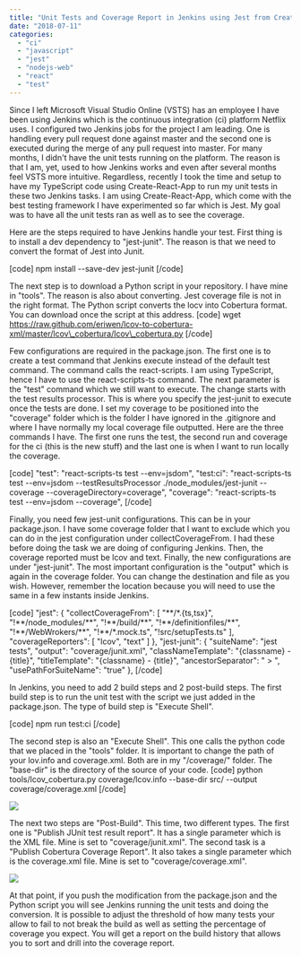 ```yaml
---
title: "Unit Tests and Coverage Report in Jenkins using Jest from Create-React-App"
date: "2018-07-11"
categories: 
  - "ci"
  - "javascript"
  - "jest"
  - "nodejs-web"
  - "react"
  - "test"
---
```


Since I left Microsoft Visual Studio Online (VSTS) has an employee I have been using Jenkins which is the continuous integration (ci) platform Netflix uses. I configured two Jenkins jobs for the project I am leading. One is handling every pull request done against master and the second one is executed during the merge of any pull request into master. For many months, I didn't have the unit tests running on the platform. The reason is that I am, yet, used to how Jenkins works and even after several months feel VSTS more intuitive. Regardless, recently I took the time and setup to have my TypeScript code using Create-React-App to run my unit tests in these two Jenkins tasks. I am using Create-React-App, which come with the best testing framework I have experimented so far which is Jest. My goal was to have all the unit tests ran as well as to see the coverage.

Here are the steps required to have Jenkins handle your test. First thing is to install a dev dependency to "jest-junit". The reason is that we need to convert the format of Jest into Junit.

\[code\] npm install --save-dev jest-junit \[/code\]

The next step is to download a Python script in your repository. I have mine in "tools". The reason is also about converting. Jest coverage file is not in the right format. The Python script converts the locv into Cobertura format. You can download once the script at this address. \[code\] wget https://raw.github.com/eriwen/lcov-to-cobertura-xml/master/lcov\_cobertura/lcov\_cobertura.py \[/code\]

Few configurations are required in the package.json. The first one is to create a test command that Jenkins execute instead of the default test command. The command calls the react-scripts. I am using TypeScript, hence I have to use the react-scripts-ts command. The next parameter is the "test" command which we still want to execute. The change starts with the test results processor. This is where you specify the jest-junit to execute once the tests are done. I set my coverage to be positioned into the "coverage" folder which is the folder I have ignored in the .gitignore and where I have normally my local coverage file outputted. Here are the three commands I have. The first one runs the test, the second run and coverage for the ci (this is the new stuff) and the last one is when I want to run locally the coverage.

\[code\] "test": "react-scripts-ts test --env=jsdom", "test:ci": "react-scripts-ts test --env=jsdom --testResultsProcessor ./node\_modules/jest-junit --coverage --coverageDirectory=coverage", "coverage": "react-scripts-ts test --env=jsdom --coverage", \[/code\]

Finally, you need few jest-unit configurations. This can be in your package.json. I have some coverage folder that I want to exclude which you can do in the jest configuration under collectCoverageFrom. I had these before doing the task we are doing of configuring Jenkins. Then, the coverage reported must be lcov and text. Finally, the new configurations are under "jest-junit". The most important configuration is the "output" which is again in the coverage folder. You can change the destination and file as you wish. However, remember the location because you will need to use the same in a few instants inside Jenkins.

\[code\] "jest": { "collectCoverageFrom": \[ "\*\*/\*.{ts,tsx}", "!\*\*/node\_modules/\*\*", "!\*\*/build/\*\*", "!\*\*/definitionfiles/\*\*", "!\*\*/WebWrokers/\*\*", "!\*\*/\*.mock.ts", "!src/setupTests.ts" \], "coverageReporters": \[ "lcov", "text" \] }, "jest-junit": { "suiteName": "jest tests", "output": "coverage/junit.xml", "classNameTemplate": "{classname} - {title}", "titleTemplate": "{classname} - {title}", "ancestorSeparator": " > ", "usePathForSuiteName": "true" }, \[/code\]

In Jenkins, you need to add 2 build steps and 2 post-build steps. The first build step is to run the unit test with the script we just added in the package.json. The type of build step is "Execute Shell".

\[code\] npm run test:ci \[/code\]

The second step is also an "Execute Shell". This one calls the python code that we placed in the "tools" folder. It is important to change the path of your lov.info and coverage.xml. Both are in my "/coverage/" folder. The "base-dir" is the directory of the source of your code. \[code\] python tools/lcov\_cobertura.py coverage/lcov.info --base-dir src/ --output coverage/coverage.xml \[/code\]

[![](https://patrickdesjardins.com/blog/wp-content/uploads/2018/05/BuildStep-1024x387.png)](https://patrickdesjardins.com/blog/?attachment_id=5812)

The next two steps are "Post-Build". This time, two different types. The first one is "Publish JUnit test result report". It has a single parameter which is the XML file. Mine is set to "coverage/junit.xml". The second task is a "Publish Cobertura Coverage Report". It also takes a single parameter which is the coverage.xml file. Mine is set to "coverage/coverage.xml".

[![](https://patrickdesjardins.com/blog/wp-content/uploads/2018/05/CoverageStep-1024x417.png)](https://patrickdesjardins.com/blog/?attachment_id=5813)

At that point, if you push the modification from the package.json and the Python script you will see Jenkins running the unit tests and doing the conversion. It is possible to adjust the threshold of how many tests your allow to fail to not break the build as well as setting the percentage of coverage you expect. You will get a report on the build history that allows you to sort and drill into the coverage report.
